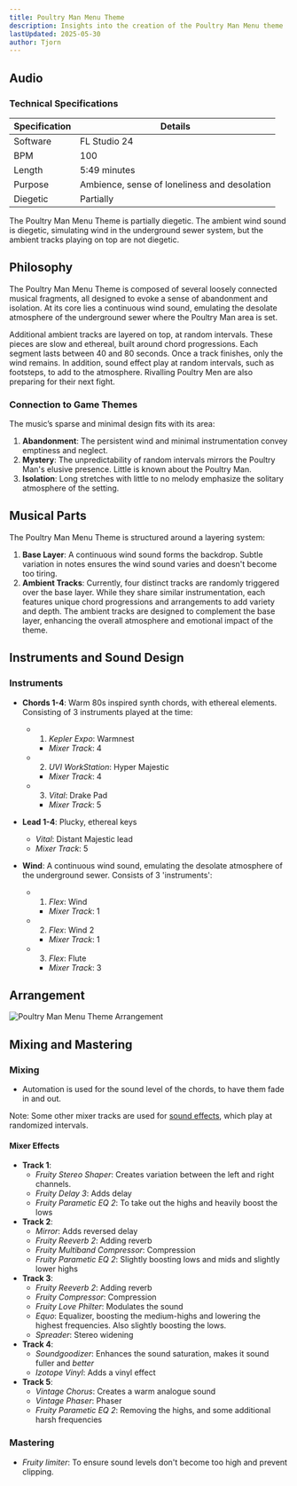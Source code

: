 ```yaml
---
title: Poultry Man Menu Theme
description: Insights into the creation of the Poultry Man Menu theme
lastUpdated: 2025-05-30
author: Tjorn
---
```



## Audio

<AudioPlayer
  src="/music/poultry-man-song.mp3"
  title="Poultry Man Menu Music"
  description="A haunting, ambient theme designed to evoke loneliness and mystery in the underground sewers. Built on a foundation of continuous wind and layered with ethereal synths and plucky keys, this track immerses players in the desolate world of the Poultry Man, blending diegetic and non-diegetic elements for a deeply atmospheric experience."
/>

### Technical Specifications

| Specification | Details                                      |
| ------------- | -------------------------------------------- |
| Software      | FL Studio 24                                 |
| BPM           | 100                                          |
| Length        | 5:49 minutes                                 |
| Purpose       | Ambience, sense of loneliness and desolation |
| Diegetic      | Partially                                    |

The Poultry Man Menu Theme is partially diegetic. The ambient wind sound is diegetic, simulating wind in the underground sewer system, but the ambient tracks playing on top are not diegetic.

## Philosophy

The Poultry Man Menu Theme is composed of several loosely connected musical fragments, all designed to evoke a sense of abandonment and isolation. At its core lies a continuous wind sound, emulating the desolate atmosphere of the underground sewer where the Poultry Man area is set.

Additional ambient tracks are layered on top, at random intervals. These pieces are slow and ethereal, built around chord progressions. Each segment lasts between 40 and 80 seconds. Once a track finishes, only the wind remains. In addition, sound effect play at random intervals, such as footsteps, to add to the atmosphere. Rivalling Poultry Men are also preparing for their next fight.

### Connection to Game Themes

The music’s sparse and minimal design fits with its area:

1. **Abandonment**: The persistent wind and minimal instrumentation convey emptiness and neglect.
2. **Mystery**: The unpredictability of random intervals mirrors the Poultry Man's elusive presence. Little is known about the Poultry Man.
3. **Isolation**: Long stretches with little to no melody emphasize the solitary atmosphere of the setting.

## Musical Parts

The Poultry Man Menu Theme is structured around a layering system:

1. **Base Layer**: A continuous wind sound forms the backdrop. Subtle variation in notes ensures the wind sound varies and doesn't become too tiring.
2. **Ambient Tracks**: Currently, four distinct tracks are randomly triggered over the base layer. While they share similar instrumentation, each features unique chord progressions and arrangements to add variety and depth. The ambient tracks are designed to complement the base layer, enhancing the overall atmosphere and emotional impact of the theme.

## Instruments and Sound Design

### Instruments

- **Chords 1-4**: Warm 80s inspired synth chords, with ethereal elements. Consisting of 3 instruments played at the time:

  - 1. _Kepler Expo_: Warmnest
    - _Mixer Track_: 4
  - 2. _UVI WorkStation_: Hyper Majestic
    - _Mixer Track_: 4
  - 3. _Vital_: Drake Pad
    - _Mixer Track_: 5

- **Lead 1-4**: Plucky, ethereal keys

  - _Vital_: Distant Majestic lead
  - _Mixer Track_: 5

- **Wind**: A continuous wind sound, emulating the desolate atmosphere of the underground sewer. Consists of 3 'instruments':
  - 1. _Flex_: Wind
    - _Mixer Track_: 1
  - 2. _Flex_: Wind 2
    - _Mixer Track_: 1
  - 3. _Flex_: Flute
    - _Mixer Track_: 3

## Arrangement

![Poultry Man Menu Theme Arrangement](../../../../../assets/fowl-play/art/music/poultry-man-menu/arrangement.png)

## Mixing and Mastering

### Mixing

- Automation is used for the sound level of the chords, to have them fade in and out.

Note: Some other mixer tracks are used for [sound effects](/fowl-play/art/sound/poultry-man-menu), which play at randomized intervals.

#### Mixer Effects

- **Track 1**:
  - _Fruity Stereo Shaper_: Creates variation between the left and right channels.
  - _Fruity Delay 3_: Adds delay
  - _Fruity Parametic EQ 2_: To take out the highs and heavily boost the lows
- **Track 2**:
  - _Mirror_: Adds reversed delay
  - _Fruity Reeverb 2_: Adding reverb
  - _Fruity Multiband Compressor_: Compression
  - _Fruity Parametic EQ 2_: Slightly boosting lows and mids and slightly lower highs
- **Track 3**:
  - _Fruity Reeverb 2_: Adding reverb
  - _Fruity Compressor_: Compression
  - _Fruity Love Philter_: Modulates the sound
  - _Equo_: Equalizer, boosting the medium-highs and lowering the highest frequencies. Also slightly boosting the lows.
  - _Spreader_: Stereo widening
- **Track 4**:
  - _Soundgoodizer_: Enhances the sound saturation, makes it sound fuller and _better_
  - _Izotope Vinyl_: Adds a vinyl effect
- **Track 5**:
  - _Vintage Chorus_: Creates a warm analogue sound
  - _Vintage Phaser_: Phaser
  - _Fruity Parametic EQ 2_: Removing the highs, and some additional harsh frequencies

### Mastering

- _Fruity limiter_: To ensure sound levels don't become too high and prevent clipping.
